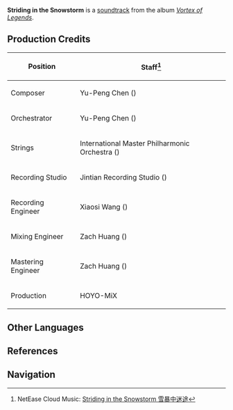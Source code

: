 {{Soundtrack Infobox
|title          =
|image          = Vortex of Legends.png
|album          = Vortex of Legends
|number         = 09
|featured       =
|featured2      =
|featured3      =
|featured_disc  =
|featured_disc2 =
|featured_disc3 =
|youtube_id     = n_-9mrBMLA8
|youtube_time   = 751
|spotify_id     = 0ke2WztUJ7OFNl5kFWt5dt
|played_in      = Dragonspine; Starglow Cavern
|during         = [[Starglow Cavern]]
|domain         =
|previous       = Menacing Cove
|next           = Sinister Mist
}}
'''Striding in the Snowstorm''' is a [[soundtrack]] from the album ''[[Vortex of Legends]]''.

==Production Credits==
{| class="wikitable" style="text-align:left; height:0.5em"
! Position
! Staff<ref>NetEase Cloud Music: [https://music.163.com/#/song?id=1833806433 Striding in the Snowstorm 雪暴中迷途]</ref>
|-
! Composer
| Yu-Peng Chen ({{zh|陈致逸}})
|-
! Orchestrator
| Yu-Peng Chen ({{zh|陈致逸}})
|-
! Strings
| International Master Philharmonic Orchestra ({{zh|国际首席爱乐乐团}})
|-
! Recording Studio
| Jintian Recording Studio ({{zh|金田录音棚}})
|-
! Recording Engineer
| Xiaosi Wang ({{zh|王小四}})
|-
! Mixing Engineer
| Zach Huang ({{zh|黄巍}})
|-
! Mastering Engineer
| Zach Huang ({{zh|黄巍}})
|-
! Production
| HOYO-MiX
|}

==Other Languages==
{{Other Languages
|en      = Striding in the Snowstorm
|zhs     = 雪暴中迷途
|zhs_rm  = Xuěbào Zhōng Mítú
|zht     = 雪暴中迷途
|zht_rm  = Xuěbào Zhōng Mítú
|zh_tl   = 
|ja      = 吹雪に迷う
|ja_rm   = Fubuki ni Mayou
|ja_tl   = 
|tr      = 
|it      = 
}}

==References==
{{Reflist}}

==Navigation==
{{Soundtrack Navbox|Vortex of Legends}}